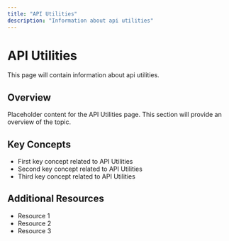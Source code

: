 ```yaml
---
title: "API Utilities"
description: "Information about api utilities"
---
```


# API Utilities

This page will contain information about api utilities.

## Overview

Placeholder content for the API Utilities page. This section will provide an overview of the topic.

## Key Concepts

- First key concept related to API Utilities
- Second key concept related to API Utilities
- Third key concept related to API Utilities

## Additional Resources

- Resource 1
- Resource 2
- Resource 3
